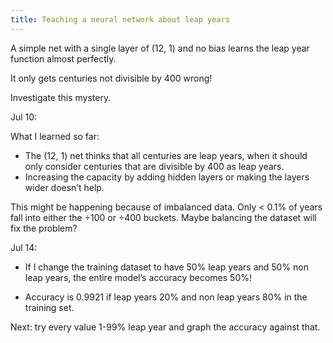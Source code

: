 ```yaml
---
title: Teaching a neural network about leap years 
---
```


A simple net with a single layer of (12, 1) and no bias learns the leap
year function almost perfectly.

It only gets centuries not divisible by 400 wrong!

Investigate this mystery.

Jul 10:

What I learned so far:

- The (12, 1) net thinks that all centuries are leap years, when it should only consider centuries that are divisible by 400 as leap years.
- Increasing the capacity by adding hidden layers or making the layers wider doesn't help.

This might be happening because of imbalanced data. Only < 0.1% of years fall into either the ÷100 or ÷400 buckets. Maybe balancing the dataset will fix the problem?

Jul 14:

- If I change the training dataset to have 50% leap years and 50% non leap years, the entire model's accuracy becomes 50%!

- Accuracy is 0.9921 if leap years 20% and non leap years 80% in the training set.

Next: try every value 1-99% leap year and graph the accuracy against that.